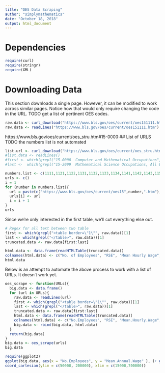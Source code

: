 ```yaml
---
title: "OES Data Scraping"
author: "simplymathematics"
date: "October 18, 2018"
output: html_document
---
```

# Dependencies
```r
require(curl)
require(stringr)
require(XML)
```
# Downloading Data

This section downloads a single page. However, it can be modified to work across similar pages. Notice how that would only require changing the code  in the URL. TODO get a list of pertinent OES codes. 
```r
raw.data <- curl_download("https://www.bls.gov/oes/current/oes151111.htm", "OES_dollars.txt")
raw.data <- readLines("https://www.bls.gov/oes/current/oes151111.htm")
```

https://www.bls.gov/oes/current/oes_stru.htm#15-0000
##  List of URLS
TODO the numbers list is not automated

```r
list.url <- curl_download("https://www.bls.gov/oes/current/oes_stru.htm#15-0000", "list.html")
#list.data <- readLines()
#first <- which(grepl("15-0000  Computer and Mathematical Occupations", list.data))
#last <-  which(grepl("15-2099  Mathematical Science Occupations, All Other ", list.data))

numbers.list <- c(1111,1121,1122,1131,1132,1133,1134,1141,1142,1143,1151,1152,1199,2011,2031,2041)
urls <- c()
i = 1
for (number in numbers.list){
  url = paste(c("https://www.bls.gov/oes/current/oes15",number,".htm"),collapse = "")
  urls[i] <- url
  i = i + 1
}
urls
```
Since we're only interested in the first table, we'll cut everything else out.
```r
# Regex for all text between two table
first <- which(grepl("<table border=\"1\"", raw.data))[1]
last <- which(grepl("</table>", raw.data))[1]
truncated.data <- raw.data[first:last]
```

```r
html.data <- data.frame(readHTMLTable(truncated.data))
colnames(html.data) <- c("No. of Employees", "RSE", "Mean Hourly Wage", "Mean Annual Wage", "Wage RSE")
html.data
```

Below is an attempt to automate the above process to work with a list of URLs. It doesn't work yet. 
```r
oes_scrape <- function(URLs){
  big.data <- data.frame()
  for (url in URLs){
    raw.data <- readLines(url)
    first <- which(grepl("<table border=\"1\"", raw.data))[1]
    last <- which(grepl("</table>", raw.data))[1]
    truncated.data <- raw.data[first:last]
    html.data <- data.frame(readHTMLTable(truncated.data))
    colnames(html.data) <- c("No.Employees", "RSE", "Mean.Hourly.Wage", "Mean.Annual.Wage", "Wage.RSE")
    big.data <- rbind(big.data, html.data)
  }
  return(big.data)
}
big.data <- oes_scrape(urls)
big.data
```

```r
require(ggplot2)
ggplot(big.data, aes(x = "No.Employees", y = "Mean.Annual.Wage" ), )+ geom_point()+
coord_cartesian(ylim = c(50000, 200000), xlim = c(15000,700000)) 
```